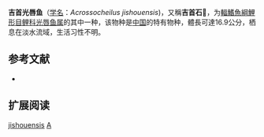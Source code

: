 {{Speciesbox
| name = 吉首光唇鱼
| status = NE
| status_system = IUCN3.1
| image = 
| genus = Acrossocheilus
| species = jishouensis
| authority = Zhao, Chen & Li, 1997
| synonyms = 
}}

'''吉首光唇鱼'''（[[学名|学名]]：''Acrossocheilus jishouensis'')，又稱'''吉首石𩼧'''，为[[輻鰭魚綱|輻鰭魚綱]][[鯉形目|鯉形目]][[鲤科|鲤科]][[光唇鱼属|光唇鱼属]]的其中一种，该物种是[[中国|中国]]的特有物种，體長可達16.9公分，栖息在淡水流域，生活习性不明。

== 参考文献 ==
*{{FishBase_species|genus=Acrossocheilus|species=jishouensis|year=2011|month=12}}

== 扩展阅读 ==
{{refbegin}}
{{wikispecies-inline|Acrossocheilus jishouensis|吉首光唇鱼}}
{{refend}}
{{Taxonbar|from=Q1101874}}

[[Category:光唇鱼属|jishouensis]]
[[Category:1997年描述的鱼类|A]]


{{Cypriniformes-stub}}